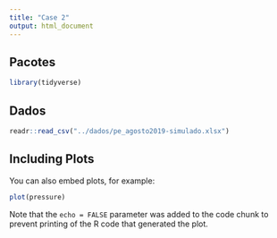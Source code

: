 ```yaml
---
title: "Case 2"
output: html_document
---
```


## Pacotes

```r
library(tidyverse)
```

## Dados

```r
readr::read_csv("../dados/pe_agosto2019-simulado.xlsx")
```

## Including Plots

You can also embed plots, for example:

```r
plot(pressure)
```

Note that the `echo = FALSE` parameter was added to the code chunk to prevent printing of the R code that generated the plot.
